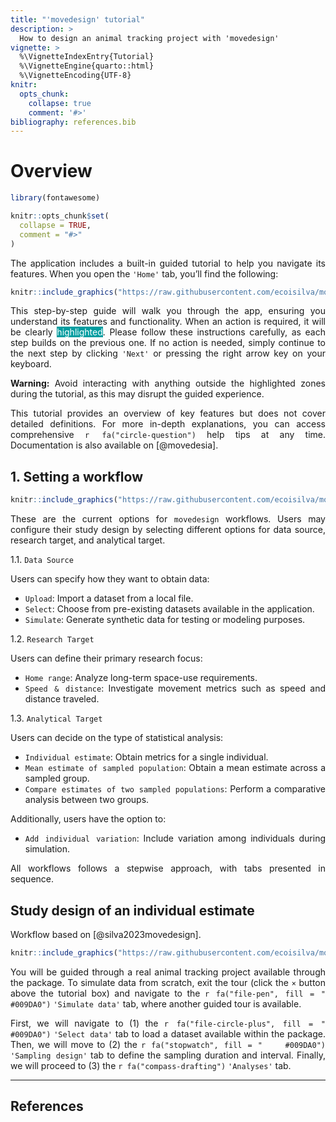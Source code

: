 ```yaml
---
title: "'movedesign' tutorial"
description: > 
  How to design an animal tracking project with 'movedesign'
vignette: >
  %\VignetteIndexEntry{Tutorial}
  %\VignetteEngine{quarto::html}
  %\VignetteEncoding{UTF-8}
knitr:
  opts_chunk: 
    collapse: true
    comment: '#>'
bibliography: references.bib
---
```


# Overview

```r

library(fontawesome)

knitr::opts_chunk$set(
  collapse = TRUE,
  comment = "#>"
)
```
<div style="text-align: justify">
The application includes a built-in guided tutorial to help you navigate its features. When you open the `'Home'` tab, you'll find the following:

```r

knitr::include_graphics("https://raw.githubusercontent.com/ecoisilva/movedesign/main/inst/app/www/tutorial_img1.png")

```

This step-by-step guide will walk you through the app, ensuring you understand its features and functionality. When an action is required, it will be clearly [highlighted]{style="color: white; background: #009DA0;"}. Please follow these instructions carefully, as each step builds on the previous one. If no action is needed, simply continue to the next step by clicking `'Next'` or pressing the right arrow key on your keyboard.

**Warning:** Avoid interacting with anything outside the highlighted zones during the tutorial, as this may disrupt the guided experience.

This tutorial provides an overview of key features but does not cover detailed definitions. For more in-depth explanations, you can access comprehensive `r fa("circle-question")` help tips at any time. Documentation is also available on [@movedesia].

## 1. Setting a workflow

```r

knitr::include_graphics("https://raw.githubusercontent.com/ecoisilva/movedesign/main/inst/app/www/tutorial_img2.png")

```

These are the current options for `movedesign` workflows. Users may configure their study design by selecting different options for data source, research target, and analytical target.

1.1. `Data Source`

Users can specify how they want to obtain data:

-   `Upload`: Import a dataset from a local file.
-   `Select`: Choose from pre-existing datasets available in the application.
-   `Simulate`: Generate synthetic data for testing or modeling purposes.

1.2. `Research Target`

Users can define their primary research focus:

-   `Home range`: Analyze long-term space-use requirements.
-   `Speed & distance`: Investigate movement metrics such as speed and distance traveled.

1.3. `Analytical Target`

Users can decide on the type of statistical analysis:

-   `Individual estimate`: Obtain metrics for a single individual.
-   `Mean estimate of sampled population`: Obtain a mean estimate across a sampled group.
-   `Compare estimates of two sampled populations`: Perform a comparative analysis between two groups.

Additionally, users have the option to:

-   `Add individual variation`: Include variation among individuals during simulation.

All workflows follows a stepwise approach, with tabs presented in sequence.

## Study design of an individual estimate

Workflow based on [@silva2023movedesign].

```r

knitr::include_graphics("https://raw.githubusercontent.com/ecoisilva/movedesign/main/inst/app/www/tutorial_img3.png")

```

You will be guided through a real animal tracking project available through the package. To simulate data from scratch, exit the tour (click the `×` button above the tutorial box) and navigate to the `r fa("file-pen", fill = "  #009DA0")` `'Simulate data'` tab, where another guided tour is available.

First, we will navigate to (1) the `r fa("file-circle-plus", fill = "   #009DA0")` `'Select data'` tab to load a dataset available within the package. Then, we will move to (2) the `r fa("stopwatch", fill = "    #009DA0")` `'Sampling design'` tab to define the sampling duration and interval. Finally, we will proceed to (3) the `r fa("compass-drafting")` `'Analyses'` tab.

</div>

------------------------------------------------------------------------

## References
